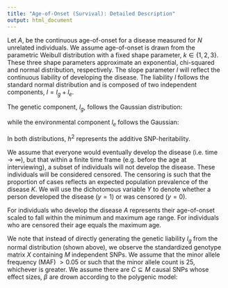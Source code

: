 ```yaml
---
title: "Age-of-Onset (Survival): Detailed Description"
output: html_document
---
```


Let $A$, be the continuous age-of-onset for a disease measured for $N$ unrelated individuals. We assume age-of-onset is drawn from the parametric Weibull distribution with a fixed shape parameter, $k \in \{1,2,3\}$. These three shape parameters approximate an exponential, chi-squared and normal distribution, respectively. The slope parameter $l$ will reflect the continuous liability of developing the disease. The liability $l$ follows the standard normal distribution and is composed of two independent components, $l = l_g + l_e$.

The genetic component, $l_g$, follows the Gaussian distribution:

\begin{align}
  l_g \sim N(0, h^2)
\end{align}

while the environmental component $l_e$ follows the Gaussian:

\begin{align}
  l_e \sim N(0, 1-h^2)
\end{align}

In both distributions, $h^2$ represents the additive SNP-heritability.

We assume that everyone would eventually develop the disease (i.e. time $\rightarrow \infty$), but that within a finite time frame (e.g. before the age at interviewing), a subset of individuals will not develop the disease. These individuals will be considered censored. The censoring is such that the proportion of cases reflects an expected population prevalence of the disease $K$. We will use the dichotomous variable $Y$ to denote whether a person developed the disease ($y=1$) or was censored ($y=0$).

For individuals who develop the disease $A$ represents their age-of-onset scaled to fall within the minimum and maximum age range. For individuals who are censored their age equals the maximum age.

We note that instead of directly generating the genetic liability $l_g$ from the normal distribution (shown above), we observe the standardized genotype matrix $X$ containing $M$ independent SNPs. We assume that the minor allele frequency (MAF) $> 0.05$ or such that the minor allele count is 25, whichever is greater. We assume there are $C \subseteq M$ causal SNPs whose effect sizes, $\beta$ are drown according to the polygenic model:

\begin{align}
\beta \sim N(0, \frac{h^2}{M})
\end{align}